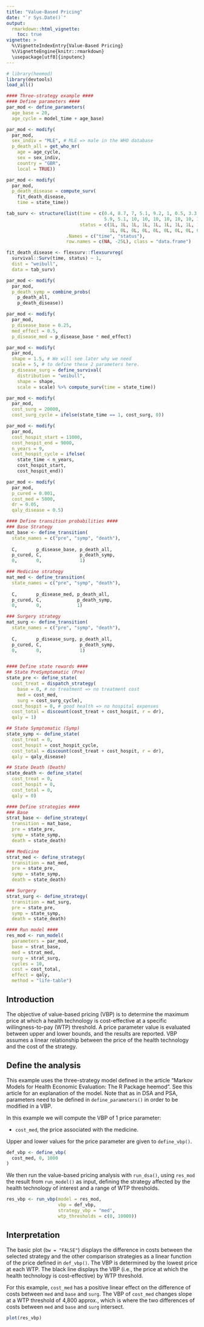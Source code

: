 ```yaml
---
title: "Value-Based Pricing"
date: "`r Sys.Date()`"
output:
  rmarkdown::html_vignette:
    toc: true
vignette: >
  %\VignetteIndexEntry{Value-Based Pricing}
  %\VignetteEngine{knitr::rmarkdown}
  \usepackage[utf8]{inputenc}
---
```


```r
# library(heemod)
library(devtools)
load_all()

#### Three-strategy example ####
#### Define parameters ####
par_mod <- define_parameters(
  age_base = 20, 
  age_cycle = model_time + age_base)

par_mod <- modify(
  par_mod, 
  sex_indiv = "MLE", # MLE => male in the WHO database 
  p_death_all = get_who_mr(
    age = age_cycle, 
    sex = sex_indiv, 
    country = "GBR", 
    local = TRUE))

par_mod <- modify(
  par_mod, 
  p_death_disease = compute_surv(
    fit_death_disease,
    time = state_time))

tab_surv <- structure(list(time = c(0.4, 8.7, 7, 5.1, 9.2, 1, 0.5, 3.3, 1.8, 3, 6.7, 3.7, 1.1, 
                                    5.9, 5.1, 10, 10, 10, 10, 10, 10, 10, 10, 10, 10), 
                           status = c(1L, 1L, 1L, 1L, 1L, 1L, 1L, 1L, 1L, 1L, 1L, 1L, 1L, 1L, 
                                      1L, 0L, 0L, 0L, 0L, 0L, 0L, 0L, 0L, 0L, 0L)), 
                      .Names = c("time", "status"), 
                      row.names = c(NA, -25L), class = "data.frame")

fit_death_disease <- flexsurv::flexsurvreg(
  survival::Surv(time, status) ~ 1, 
  dist = "weibull", 
  data = tab_surv)

par_mod <- modify(
  par_mod, 
  p_death_symp = combine_probs(
    p_death_all, 
    p_death_disease))

par_mod <- modify(
  par_mod, 
  p_disease_base = 0.25, 
  med_effect = 0.5, 
  p_disease_med = p_disease_base * med_effect)

par_mod <- modify(
  par_mod, 
  shape = 1.5, # We will see later why we need
  scale = 5, # to define these 2 parameters here. 
  p_disease_surg = define_survival(
    distribution = "weibull",
    shape = shape,
    scale = scale) %>% compute_surv(time = state_time))

par_mod <- modify(
  par_mod, 
  cost_surg = 20000, 
  cost_surg_cycle = ifelse(state_time == 1, cost_surg, 0))

par_mod <- modify(
  par_mod, 
  cost_hospit_start = 11000, 
  cost_hospit_end = 9000, 
  n_years = 9,
  cost_hospit_cycle = ifelse(
    state_time < n_years, 
    cost_hospit_start, 
    cost_hospit_end))

par_mod <- modify(
  par_mod, 
  p_cured = 0.001,
  cost_med = 5000, 
  dr = 0.05,
  qaly_disease = 0.5)

#### Define transition probabilities ####
### Base Strategy
mat_base <- define_transition(
  state_names = c("pre", "symp", "death"), 
  
  C,       p_disease_base, p_death_all,
  p_cured, C,              p_death_symp, 
  0,       0,              1)

### Medicine strategy
mat_med <- define_transition(
  state_names = c("pre", "symp", "death"), 
  
  C,       p_disease_med, p_death_all,
  p_cured, C,             p_death_symp,
  0,       0,             1)

### Surgery strategy
mat_surg <- define_transition(
  state_names = c("pre", "symp", "death"), 
  
  C,       p_disease_surg, p_death_all,
  p_cured, C,              p_death_symp,
  0,       0,              1)


#### Define state rewards ####
## State PreSymptomatic (Pre)
state_pre <- define_state(
  cost_treat = dispatch_strategy(
    base = 0, # no treatment => no treatment cost 
    med = cost_med, 
    surg = cost_surg_cycle), 
  cost_hospit = 0, # good health => no hospital expenses 
  cost_total = discount(cost_treat + cost_hospit, r = dr), 
  qaly = 1)

## State Symptomatic (Symp)
state_symp <- define_state(
  cost_treat = 0, 
  cost_hospit = cost_hospit_cycle, 
  cost_total = discount(cost_treat + cost_hospit, r = dr), 
  qaly = qaly_disease)

## State Death (Death)
state_death <- define_state(
  cost_treat = 0, 
  cost_hospit = 0, 
  cost_total = 0, 
  qaly = 0)

#### Define strategies ####
### Base
strat_base <- define_strategy(
  transition = mat_base, 
  pre = state_pre, 
  symp = state_symp, 
  death = state_death)

### Medicine
strat_med <- define_strategy(
  transition = mat_med, 
  pre = state_pre, 
  symp = state_symp, 
  death = state_death)

### Surgery
strat_surg <- define_strategy(
  transition = mat_surg, 
  pre = state_pre, 
  symp = state_symp, 
  death = state_death)

#### Run model ####
res_mod <- run_model(
  parameters = par_mod, 
  base = strat_base, 
  med = strat_med, 
  surg = strat_surg, 
  cycles = 10, 
  cost = cost_total, 
  effect = qaly, 
  method = "life-table")
```

## Introduction

The objective of value-based pricing (VBP) is to determine the maximum price at which a health technology is cost-effective at a specific willingness-to-pay (WTP) threshold. A price parameter value is evaluated between upper and lower bounds, and the results are reported. VBP assumes a linear relationship between the price of the health technology and the cost of the strategy. 

## Define the analysis

This example uses the three-strategy model defined in the article "Markov Models for Health Economic Evaluation: The R Package heemod". See this article for an explanation of the model. Note that as in DSA and PSA, parameters need to be defined in `define_parameters()` in order to be modified in a VBP.

In this example we will compute the VBP of 1 price parameter:

  * `cost_med`, the price associated with the medicine.

Upper and lower values for the price parameter are given to `define_vbp()`.

```r
def_vbp <- define_vbp(
  cost_med, 0, 1000
)
```

We then run the value-based pricing analysis with `run_dsa()`, using `res_mod` the result from `run_model()` as input, defining the strategy affected by the health technology of interest and a range of WTP thresholds.

```r
res_vbp <- run_vbp(model = res_mod, 
                   vbp = def_vbp,
                   strategy_vbp = "med",
                   wtp_thresholds = c(0, 10000))
```

## Interpretation

The basic plot (`bw = "FALSE"`) displays the difference in costs between the selected strategy and the other comparison strategies as a linear function of the price defined in `def_vbp()`. The VBP is determined by the lowest price at each WTP. The black line displays the VBP (i.e., the price at which the health technology is cost-effective) by WTP threshold.

For this example, `cost_med` has a positive linear effect on the difference of costs between `med` and `base` and `surg`. The VBP of `cost_med` changes slope at a WTP threshold of 4,800 approx., which is where the two differences of costs between `med` and `base` and `surg` intersect.

```r
plot(res_vbp)
```


